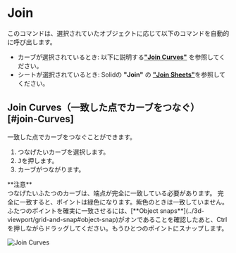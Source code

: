 
# Join

<Reference shortcut="J" command="Join" button="" />

このコマンドは、選択されていたオブジェクトに応じて以下のコマンドを自動的に呼び出します。
- カーブが選択されているとき: 以下に説明する[**"Join Curves"**](#join-Curves) を参照してください。
- シートが選択されているとき: Solidの **"Join"** の [**"Join Sheets"**](../solid/join#join-sheets)を参照してください。

## Join Curves（一致した点でカーブをつなぐ）[#join-Curves]

一致した点でカーブをつなぐことができます。

1. つなげたいカーブを選択します。
2. <kbd>J</kbd>を押します。
3. カーブがつながります。

<Callout emoji="❗">
**注意** <br/ >
つなげたいふたつのカーブは、端点が完全に一致している必要があります。
完全に一致すると、ポイントは緑色になります。紫色のときは一致していません。
ふたつのポイントを確実に一致させるには、[**Object snaps**](../3d-viewport/grid-and-snap#object-snap)がオンであることを確認したあと、Ctrlを押しながらドラッグしてください。もうひとつのポイントにスナップします。
</Callout>

![Join Curves](/img/join-curves.gif)





